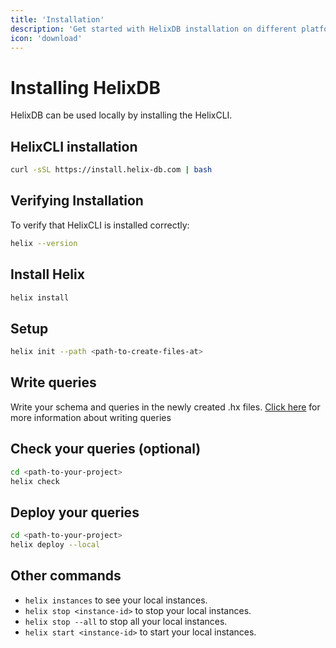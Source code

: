 ```yaml
---
title: 'Installation'
description: 'Get started with HelixDB installation on different platforms'
icon: 'download'
---
```


# Installing HelixDB

HelixDB can be used locally by installing the HelixCLI.

## HelixCLI installation

```bash
curl -sSL https://install.helix-db.com | bash
```

## Verifying Installation

To verify that HelixCLI is installed correctly:

```bash
helix --version
```

## Install Helix

```bash
helix install
```

## Setup

```bash
helix init --path <path-to-create-files-at>
```

## Write queries

Write your schema and queries in the newly created .hx files. [Click here](hql/schema-definition) for more information about writing queries

## Check your queries (optional)

```bash
cd <path-to-your-project>
helix check
```

## Deploy your queries

```bash
cd <path-to-your-project>
helix deploy --local
```

## Other commands

- `helix instances` to see your local instances.
- `helix stop <instance-id>` to stop your local instances.
- `helix stop --all` to stop all your local instances.
- `helix start <instance-id>` to start your local instances.


